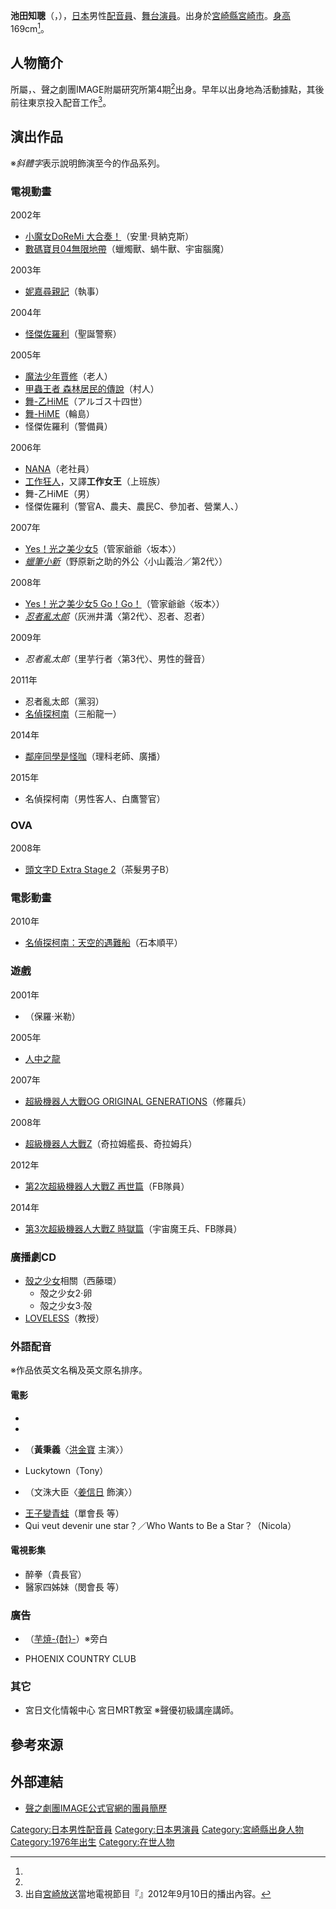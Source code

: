 {{multiple issues|
{{Notability Unreferenced|time=2016-12-29T15:44:48+00:00}}
{{Primarysources|time=2016-12-29T15:44:48+00:00}}
}}
{{noteTA|G1=Anime}}
{{配音員
|姓名= 
|圖片= 
|尺寸= 
|替代= 
|簡介= 
|本名= 
|外文名= 池田 知聡
|外文= ja
|羅馬拼音= 
|英文名= 
|暱稱= 
|藝名= 
|國籍= {{JPN}}
|籍貫= 
|出生地= 
|出身地= {{JPN}}[[宮崎縣|宮崎縣]][[宮崎市|宮崎市]]
|死歿地= 
|出生名= 
|生年= 1976
|生月= 6
|生日= 12
|歿年= 
|歿月= 
|歿日= 
|血型= 
|配演語言= 
|教育程度= 
|母校= 
|所屬= {{link-ja|聲之劇團IMAGE|声の劇団イマージュ}}
|宗教信仰= 
|配偶= 
|活躍年代= 2000年代前半－
|出道作= 
|代表作= 里芋行者、灰洲井溝<br />（[[忍者亂太郎|忍者亂太郎]]）<br />野原新之助的外公（[[蠟筆小新|蠟筆小新]]）<br />管家爺爺（[[Yes!_光之美少女5|Yes！光之美少女5]]）<br />安里·貝納克斯<br />（[[小魔女DoReMi#小魔女DoReMi_大合~奏!|小魔女DoReMi 大合奏！]]）
|網站= 
|其他= 
|module= {{japanese|embed=yes|池田 知聡|いけだ ともあき|Ikeda Tomoaki}}
}}
'''池田知聰'''（{{lang-ja|池田 知聡}}，{{bd|1976年|6月12日<ref name="g-image-pro">{{Cite web|date=|url=http://www.g-image.com/top.htm|title=聲之劇團IMAGE公式官網的團員簡歷|work=|author=|publisher={{link-ja|聲之劇團IMAGE|声の劇団イマージュ}}|accessdate=2016-12-20|language=ja|archive-date=2021-04-11|archive-url=https://web.archive.org/web/20210411110836/http://www.g-image.com/top.htm|dead-url=no}}</ref>||}}），[[日本|日本]]男性[[配音員|配音員]]、[[舞台|舞台]][[演員|演員]]。出身於[[宮崎縣|宮崎縣]][[宮崎市|宮崎市]]。[[身高|身高]]169cm<ref name="g-image-pro" />。

== 人物簡介 ==
{{link-ja|聲之劇團IMAGE|声の劇団イマージュ}}所屬，{{link-ja|日活藝術學院|日活芸術学院}}、聲之劇團IMAGE附屬研究所第4期<ref name="g-image-pro" />出身。早年以出身地為活動據點，其後前往東京投入配音工作<ref name ="appare-miyazaki">出自[[宮崎放送|宮崎放送]]當地電視節目『{{link-ja|appare！miyazaki|アッパレ!miyazaki}}』2012年9月10日的播出內容。</ref>。

== 演出作品 ==
※''斜體字''表示說明飾演至今的作品系列。
=== 電視動畫 ===
; 2002年
* [[小魔女DoReMi#小魔女DoReMi_大合~奏!|小魔女DoReMi 大合奏！]]（安里·貝納克斯）
* [[數碼寶貝04無限地帶|數碼寶貝04無限地帶]]（蠟燭獸、蝸牛獸、宇宙腦魔）
; 2003年
* [[妮嘉尋親記|妮嘉尋親記]]（執事）
; 2004年
* [[怪俠佐羅利|怪傑佐羅利]]（聖誕警察）
; 2005年
* [[魔法少年賈修|魔法少年賈修]]（老人）
* [[甲蟲王者|甲蟲王者 森林居民的傳說]]（村人）
* [[舞-乙HiME|舞-乙HiME]]（アルゴス十四世）
* [[舞-HiME|舞-HiME]]（輪島）
* 怪傑佐羅利（警備員）
; 2006年
* [[NANA|NANA]]（老社員）
* [[工作狂人|工作狂人]]，又譯'''工作女王'''（上班族）
* 舞-乙HiME（男）
* 怪傑佐羅利（警官A、農夫、農民C、參加者、營業人、{{lang|ja|フトシ}}）
; 2007年
* [[Yes!_光之美少女5|Yes！光之美少女5]]（管家爺爺〈坂本〉）
* ''[[蠟筆小新|蠟筆小新]]''（野原新之助的外公〈小山義治／第2代〉）
; 2008年
* [[Yes!_光之美少女5|Yes！光之美少女5 Go！Go！]]（管家爺爺〈坂本〉）
* ''[[忍者亂太郎|忍者亂太郎]]''（灰洲井溝〈第2代〉、忍者、{{lang|ja|ヤケアトツムタケ}}忍者）
; 2009年 
* ''忍者亂太郎''（里芋行者〈第3代〉、男性的聲音）
; 2011年
* 忍者亂太郎（黨羽）
* [[名偵探柯南_(動畫)|名偵探柯南]]（三船龍一）
; 2014年
* [[鄰座同學是怪咖|鄰座同學是怪咖]]（理科老師、廣播）
; 2015年
* 名偵探柯南（男性客人、白鷹警官）

=== OVA ===
; 2008年
* [[頭文字D|頭文字D Extra Stage 2]]（茶髮男子B）

=== 電影動畫 ===
; 2010年
* [[名偵探柯南：天空的遇難船|名偵探柯南：天空的遇難船]]（石本順平）

=== 遊戲 ===
; 2001年
* {{link-ja|Digital Holmes|ディジタル・ホームズ}}（保羅·米勒）
; 2005年
* [[人中之龍_(遊戲)|人中之龍]]
; 2007年
* [[超級機器人大戰OG_ORIGINAL_GENERATIONS|超級機器人大戰OG ORIGINAL GENERATIONS]]（修羅兵）
; 2008年
* [[超級機器人大戰Z|超級機器人大戰Z]]（奇拉姆艦長、奇拉姆兵）
; 2012年
* [[第2次超級機器人大戰Z|第2次超級機器人大戰Z 再世篇]]（FB隊員）
; 2014年
* [[第3次超級機器人大戰Z|第3次超級機器人大戰Z 時獄篇]]（宇宙魔王兵、FB隊員）

=== 廣播劇CD ===
* [[殼之少女|殼之少女]]相關（西藤環）
** 殻之少女2·{{lang|ja|ネアニスの}}卵
** 殻之少女3·{{lang|ja|シェオルの}}殻
* [[LOVELESS_(漫畫)|LOVELESS]]（教授）

=== 外語配音 ===
※作品依英文名稱及英文原名排序。
==== 電影 ====
* {{link-ja|驚爆一百天|100 Days in the Jungle}}
* {{link-en|火線交鋒 (2004年電影)|Direct Action (film)|火線交鋒}}
* {{link-en|功夫廚神|Kung Fu Chefs}}（'''黃秉義'''〈[[洪金寶|洪金寶]] 主演〉）
* Luckytown（Tony）
* {{link-en|千年湖|The Legend of the Evil Lake}}（文洙大臣〈[[姜信日|姜信日]] 飾演〉）
* [[王子變青蛙|王子變青蛙]]（單會長 等）
* Qui veut devenir une star？／Who Wants to Be a Star？（Nicola）

==== 電視影集 ====
* 醉拳（貴長官）
* 醫家四姊妹（閔會長 等）

=== 廣告 ===
* {{lang|ja|[[酿酒|富乃露酒造店 日向あくがれ]]}}（[[日本烧酒|芋焼-{酎}-]]）※旁白
* PHOENIX COUNTRY CLUB

=== 其它 ===
* 宮日文化情報中心 宮日{{lang|ja|カルチャー}}MRT{{lang|ja|ミック}}教室 ※聲優初級講座講師。

== 參考來源 ==
{{reflist}}

== 外部連結 ==
* [http://www.g-image.com/ikeda.html 聲之劇團IMAGE公式官網的團員簡歷] {{Wayback|url=http://www.g-image.com/ikeda.html |date=20171110005324 }} {{ja icon}}

{{DEFAULTSORT:Ikeda Tomoaki}}
[[Category:日本男性配音員|Category:日本男性配音員]]
[[Category:日本男演員|Category:日本男演員]]
[[Category:宮崎縣出身人物|Category:宮崎縣出身人物]]
[[Category:1976年出生|Category:1976年出生]]
[[Category:在世人物|Category:在世人物]]